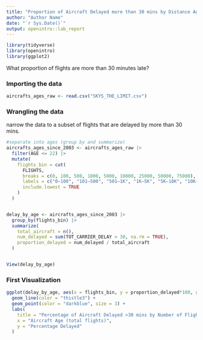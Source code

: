 ```yaml
---
title: "Proportion of Aircraft Delayed more than 30 mins by Distance Age"
author: "Author Name"
date: "`r Sys.Date()`"
output: openintro::lab_report
---
```


```r
library(tidyverse)
library(openintro)
library(ggplot2)
```

What proportion of flights are more than 30 minutes late?

### Importing the data
```r
aircrafts_ages_raw <- read.csv("SKYS_THE_LIMIT.csv")
```

### Wrangling the data
narrow the data to a subset of flights that are delayed by more than 30 mins.
```r

#separate into ages (group by and summarize)
aircrafts_ages_since_2003 <- aircrafts_ages_raw |>
  filter(AGE <= 22) |>
  mutate(
    flights_bin = cut(
      FLIGHTS,
      breaks = c(0, 100, 500, 1000, 5000, 10000, 25000, 50000, 75000),
      labels = c("0–100", "101–500", "501–1K", "1K–5K", "5K–10K", "10K–25K", "25K–50K", "50K–75K"),
      include.lowest = TRUE
    )
  )


delay_by_age <- aircrafts_ages_since_2003 |>
  group_by(flights_bin) |>
  summarize(
    total_aircraft = n(),
    num_delayed = sum(TOT_CARRIER_DELAY > 30, na.rm = TRUE),
    proportion_delayed = num_delayed / total_aircraft
  )


View(delay_by_age)
```

### First Visualization
```r
ggplot(delay_by_age, aes(x = flights_bin, y = proportion_delayed*100, group = 1)) +
  geom_line(color = "thistle3") +
  geom_point(color = "darkblue", size = 3) +
  labs(
    title = "Percentage of Aircraft Delayed >30 mins by Number of Flights",
    x = "Aircraft Age (total flights)",
    y = "Percentage Delayed"
  ) 

```
